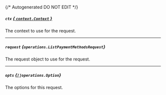 {/* Autogenerated DO NOT EDIT  */}

##### `ctx` [*{ `context.Context` }*](https://pkg.go.dev/context#Context)
The context to use for the request.

---
##### `request` *{`operations.ListPaymentMethodsRequest`}*
The request object to use for the request.
<Collapsible>
    <ListPaymentMethodsRequest/>
</Collapsible>

---
##### `opts` *{`[]operations.Option`}*
The options for this request.


